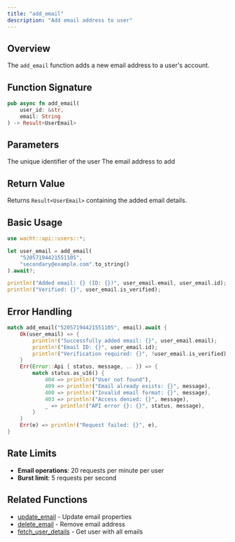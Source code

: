 ```yaml
---
title: "add_email"
description: "Add email address to user"
---
```


## Overview

The `add_email` function adds a new email address to a user's account.

## Function Signature

```rust
pub async fn add_email(
    user_id: &str,
    email: String
) -> Result<UserEmail>
```

## Parameters

<ParamField path="user_id" type="&str" required>
  The unique identifier of the user
</ParamField>

<ParamField path="email" type="String" required>
  The email address to add
</ParamField>

## Return Value

Returns `Result<UserEmail>` containing the added email details.

## Basic Usage

```rust
use wacht::api::users::*;

let user_email = add_email(
    "52057194421551105",
    "secondary@example.com".to_string()
).await?;

println!("Added email: {} (ID: {})", user_email.email, user_email.id);
println!("Verified: {}", user_email.is_verified);
```

## Error Handling

```rust
match add_email("52057194421551105", email).await {
    Ok(user_email) => {
        println!("Successfully added email: {}", user_email.email);
        println!("Email ID: {}", user_email.id);
        println!("Verification required: {}", !user_email.is_verified);
    }
    Err(Error::Api { status, message, .. }) => {
        match status.as_u16() {
            404 => println!("User not found"),
            409 => println!("Email already exists: {}", message),
            400 => println!("Invalid email format: {}", message),
            403 => println!("Access denied: {}", message),
            _ => println!("API error {}: {}", status, message),
        }
    }
    Err(e) => println!("Request failed: {}", e),
}
```

## Rate Limits

- **Email operations**: 20 requests per minute per user
- **Burst limit**: 5 requests per second

## Related Functions

- [update_email](update-email) - Update email properties
- [delete_email](delete-email) - Remove email address
- [fetch_user_details](fetch-user-details) - Get user with all emails
